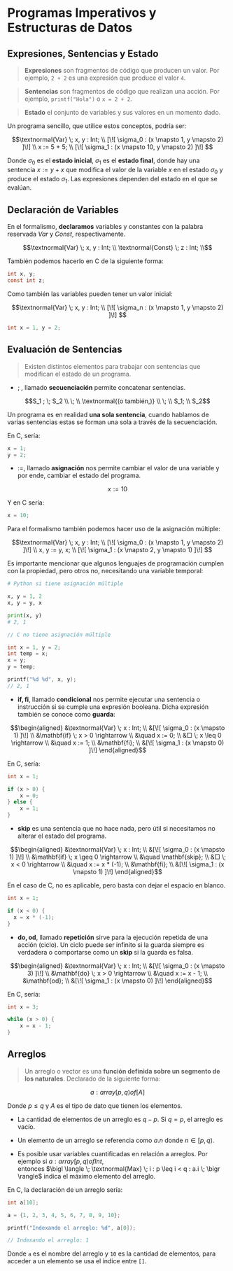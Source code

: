 # Programas Imperativos y Estructuras de Datos

## Expresiones, Sentencias y Estado

> **Expresiones** son fragmentos de código que producen un valor. Por ejemplo, `2 + 2` es una expresión que produce el valor `4`.

> **Sentencias** son fragmentos de código que realizan una acción. Por ejemplo, `printf("Hola")` o `x = 2 + 2`. 

> **Estado** el conjunto de variables y sus valores en un momento dado.

Un programa sencillo, que utilice estos conceptos, podría ser: 

```math 
\textnormal{Var} \; x, y : Int; \\
[\![ \sigma_0 : (x \mapsto 1, y \mapsto 2) ]\!] \\
x := 5 + 5; \\
[\![ \sigma_1 : (x \mapsto 10, y \mapsto 2) ]\!] 
```

Donde $\sigma_0$ es el **estado inicial**, $\sigma_1$ es el **estado final**, donde hay una sentencia $x := y + x$ que modifica el valor de la variable $x$ en el estado $\sigma_0$ y produce el estado $\sigma_1$. Las expresiones dependen del estado en el que se evalúan.

## Declaración de Variables

En el formalismo, **declaramos** variables y constantes con la palabra reservada $Var$ y $Const$, respectivamente. 

```math
\textnormal{Var} \; x, y : Int; \\
\textnormal{Const} \; z : Int; \\
```

También podemos hacerlo en C de la siguiente forma: 

```c
int x, y;
const int z;
```

Como también las variables pueden tener un valor inicial: 

```math
\textnormal{Var} \; x, y : Int; \\
[\![ \sigma_n : (x \mapsto 1, y \mapsto 2) ]\!] 
```

```c
int x = 1, y = 2;
```

## Evaluación de Sentencias 

> Existen distintos elementos para trabajar con sentencias que modifican el estado de un programa.

- $;\;$, llamado **secuenciación** permite concatenar sentencias. 

```math
S_1 ; \; S_2 \\
\; \\
\textnormal{(o también,)} \\
\; \\
S_1; \\
S_2
```

Un programa es en realidad **una sola sentencia**, cuando hablamos de varias sentencias estas se forman una sola a través de la secuenciación. 

En C, sería: 

```c
x = 1;
y = 2;
```

- $:=$, llamado **asignación** nos permite cambiar el valor de una variable y por ende, cambiar el estado del programa.

```math
x:=10
```

Y en C sería: 

```c
x = 10;
```

Para el formalismo también podemos hacer uso de la asignación múltiple:

```math
\textnormal{Var} \; x, y : Int; \\
[\![ \sigma_0 : (x \mapsto 1, y \mapsto 2) ]\!] \\
x, y := y, x; \\
[\![ \sigma_1 : (x \mapsto 2, y \mapsto 1) ]\!] 
```

Es importante mencionar que algunos lenguajes de programación cumplen con la propiedad, pero otros no, necesitando una variable temporal: 

```py 
# Python si tiene asignación múltiple

x, y = 1, 2
x, y = y, x

print(x, y) 
# 2, 1
```

```c
// C no tiene asignación múltiple

int x = 1, y = 2;
int temp = x;
x = y;
y = temp;

printf("%d %d", x, y);
// 2, 1
```

- $\mathbf{if, fi}$, llamado **condicional** nos permite ejecutar una sentencia o instrucción si se cumple una expresión booleana. Dicha expresión también se conoce como **guarda**:

```math
\begin{aligned}
&\textnormal{Var} \; x : Int; \\
&[\![ \sigma_0 : (x \mapsto 1) ]\!] \\
&\mathbf{if} \; x > 0 \rightarrow \\
&\quad x := 0; \\
&□ \; x \leq 0 \rightarrow \\
&\quad x := 1; \\
&\mathbf{fi}; \\
&[\![ \sigma_1 : (x \mapsto 0) ]\!] 
\end{aligned}
```

En C, sería: 

```c
int x = 1;

if (x > 0) {
    x = 0;
} else {
    x = 1;
}
```

- $\mathbf{skip}$ es una sentencia que no hace nada, pero útil si necesitamos no alterar el estado del programa.

```math
\begin{aligned}
&\textnormal{Var} \; x : Int; \\
&[\![ \sigma_0 : (x \mapsto 1) ]\!] \\
&\mathbf{if} \; x \geq 0 \rightarrow \\
&\quad \mathbf{skip}; \\
&□ \; x < 0 \rightarrow \\
&\quad x := x * (-1); \\
&\mathbf{fi}; \\
&[\![ \sigma_1 : (x \mapsto 1) ]\!] 
\end{aligned}
```

En el caso de C, no es aplicable, pero basta con dejar el espacio en blanco.

```c 
int x = 1;

if (x < 0) {
  x = x * (-1);
}
```

- $\mathbf{do, od}$, llamado **repetición** sirve para la ejecución repetida de una acción (ciclo). Un ciclo puede ser infinito si la guarda siempre es verdadera o comportarse como un $\mathbf{skip}$ si la guarda es falsa.

```math
\begin{aligned}
&\textnormal{Var} \; x : Int; \\
&[\![ \sigma_0 : (x \mapsto 3) ]\!] \\
&\mathbf{do} \; x > 0 \rightarrow \\
&\quad x := x - 1; \\
&\mathbf{od}; \\
&[\![ \sigma_1 : (x \mapsto 0) ]\!]
\end{aligned}
```

En C, sería: 

```c
int x = 3;

while (x > 0) {
    x = x - 1;
}
```

## Arreglos 

> Un arreglo o vector es una **función definida sobre un segmento de los naturales**. Declarado de la siguiente forma:

```math
a : array[p, q)of[A]
```

Donde $p \leq q$ y $A$ es el tipo de dato que tienen los elementos.

- La cantidad de elementos de un arreglo es $q - p$. Si $q = p$, el arreglo es vacío.

- Un elemento de un arreglo se referencia como $a.n$ donde $n \in [p, q)$.

- Es posible usar variables cuantificadas en relación a arreglos. Por ejemplo si $a : array[p, q)ofInt$,\
entonces $\bigl \langle \; \textnormal{Max} \; i : p \leq i < q : a.i \; \bigr \rangle$ indica el máximo elemento del arreglo.

En C, la declaración de un arreglo sería: 

```c
int a[10];

a = {1, 2, 3, 4, 5, 6, 7, 8, 9, 10};

printf("Indexando el arreglo: %d", a[0]);

// Indexando el arreglo: 1
```

Donde `a` es el nombre del arreglo y `10` es la cantidad de elementos, para acceder a un elemento se usa el índice entre `[]`.